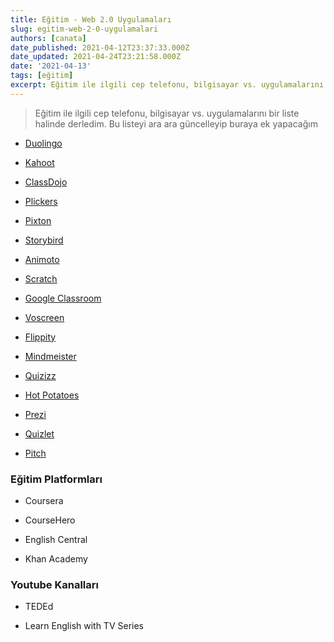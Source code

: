 ```yaml
---
title: Eğitim - Web 2.0 Uygulamaları
slug: egitim-web-2-0-uygulamalari
authors: [canata]
date_published: 2021-04-12T23:37:33.000Z
date_updated: 2021-04-24T23:21:58.000Z
date: '2021-04-13'
tags: [eğitim]
excerpt: Eğitim ile ilgili cep telefonu, bilgisayar vs. uygulamalarını bir liste halinde derledim. Bu listeyi ara ara güncelleyip buraya ek yapacağım
---
```


> Eğitim ile ilgili cep telefonu, bilgisayar vs. uygulamalarını bir liste halinde derledim. Bu listeyi ara ara güncelleyip buraya ek yapacağım
<!--truncate-->
- [Duolingo](https://duolingo.com/)

- [Kahoot](https://kahoot.com/schools-u/)

- [ClassDojo](https://www.classdojo.com/)

- [Plickers](https://get.plickers.com/)

- [Pixton](https://www.pixton.com/)

- [Storybird](https://storybird.com/)

- [Animoto](https://animoto.com/)

- [Scratch](https://scratch.mit.edu/)

- [Google Classroom](https://classroom.google.com/)

- [Voscreen](https://www.voscreen.com/)

- [Flippity](https://www.flippity.net/)

- [Mindmeister](https://www.mindmeister.com/)

- [Quizizz](https://quizizz.com/)

- [Hot Potatoes](https://hotpot.uvic.ca/)

- [Prezi](https://prezi.com/)

- [Quizlet](https://quizlet.com/)

- [Pitch](https://preview.pitch.com/)

### Eğitim Platformları

- Coursera

- CourseHero

- English Central

- Khan Academy

### Youtube Kanalları

- TEDEd

- Learn English with TV Series
